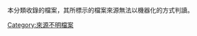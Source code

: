 {{追踪分类}}
{{noCatDiffuse}}
{{backlog|1000}}
本分類收錄的檔案，其所標示的檔案來源無法以機器化的方式判讀。

[[Category:來源不明檔案|Category:來源不明檔案]]